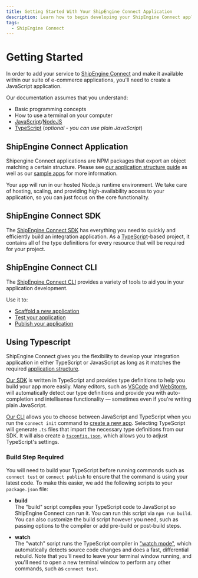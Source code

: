 ```yaml
---
title: Getting Started With Your ShipEngine Connect Application
description: Learn how to begin developing your ShipEngine Connect application
tags:
  - ShipEngine Connect
---
```




Getting Started
================

In order to add your service to [ShipEngine Connect](./index.md) and make it available within our suite of e-commerce applications,
you'll need to create a JavaScript application.

Our documentation assumes that you understand:
* Basic programming concepts
* How to use a terminal on your computer
* [JavaScript](https://developer.mozilla.org/en-US/docs/Web/JavaScript)/[NodeJS](https://nodejs.org/)
* [TypeScript](https://www.typescriptlang.org/) (_optional - you can use plain JavaScript_)

ShipEngine Connect Application
------------------------
Shipengine Connect applications are NPM packages that export an object matching a certain structure. Please see [our application structure guide](./structure.md) as well as our [sample apps](https://github.com/ShipEngine/shipengine-integration-platform-sample-apps) for more information.

Your app will run in our hosted Node.js runtime environment. We take care of hosting, scaling, and providing high-availability access to your application, so you can just focus on the core functionality.


ShipEngine Connect SDK
------------------------------------------
The [ShipEngine Connect SDK](https://www.npmjs.com/package/@shipengine/connect-sdk) has everything you need to quickly and efficiently build an integration application. As a [TypeScript](https://www.typescriptlang.org/)-based project, it contains all of the type definitions for every resource that will be required for your project.


ShipEngine Connect CLI
------------------------------------------
The [ShipEngine Connect CLI](./cli.md) provides a variety of tools to aid you in your application development.

Use it to:
* [Scaffold a new application](create-first-app.md#create-new-project)
* [Test your application](testing/index.md)
* [Publish your application](publish.md)


Using Typescript
------------------------
ShipEngine Connect gives you the flexibility to develop your integration application in either TypeScript or JavasScript as long as it matches the required [application structure](./structure.md).

[Our SDK](sdk.md) is written in TypeScript and provides type definitions to help you build your app more easily. Many editors, such as [VSCode](https://code.visualstudio.com/) and [WebStorm](https://www.jetbrains.com/webstorm/), will automatically detect our type definitions and provide you with auto-completion and intellisense functionality — sometimes even if you're writing plain JavaScript.

[Our CLI](http://localhost:8080/docs/integration-platform/cli/) allows you to choose between JavaScript and TypeScript when you run the `connect init` command to [create a new app](create-first-app.md). Selecting TypeScript will generate `.ts` files that import the necessary type definitions from our SDK. It will also create a [`tsconfig.json`](https://www.typescriptlang.org/docs/handbook/tsconfig-json.html), which allows you to adjust TypeScript's settings.

### Build Step Required
You will need to build your TypeScript before running commands such as `connect test` or `connect publish` to ensure that the command is using your latest code. To make this easier, we add the following scripts to your `package.json` file:

- **build**<br/>
The "build" script compiles your TypeScript code to JavaScript so ShipEngine Connect can run it. You can run this script via `npm run build`. You can also customize the build script however you need, such as passing options to the compiler or add pre-build or post-build steps.

- **watch**<br/>
The "watch" script runs the TypeScript compiler in ["watch mode"](https://www.typescriptlang.org/docs/handbook/configuring-watch.html), which automatically detects source code changes and does a fast,
differential rebuild. Note that you'll need to leave your terminal window running, and you'll need to open a new terminal window to perform any other commands, such as `connect test`.



<Pager prev="index.md" prevTitle="Introduction" next="structure.md" nextTitle="App Structure" />
